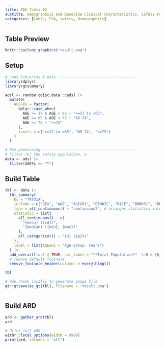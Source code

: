```yaml
---
title: FDA Table 02
subtitle: Demographics and Baseline Clinical Characteristics, Safety Population, Pooled Analysis (or Trial X)
categories: [table, FDA, safety, demographics]
---
```


::: panel-tabset
## Table Preview

```r
knitr::include_graphics("result.png")
```

## Setup

```r
# Load libraries & data -------------------------------------
library(dplyr)
library(gtsummary)

adsl <- random.cdisc.data::cadsl |>
  mutate(
    AGEGR1 = factor(
      dplyr::case_when(
        AGE >= 17 & AGE < 65 ~ ">=17 to <65",
        AGE >= 65 & AGE < 75 ~ "65-74",
        AGE >= 75 ~ ">=75"
      ),
      levels = c(">=17 to <65", "65-74", ">=75")
    )
  )

# Pre-processing --------------------------------------------
# Filter for the safety population, x
data <- adsl |>
  filter(SAFFL == "Y")
```

## Build Table

```r
tbl <- data |>
  tbl_summary(
    by = "TRT01A",
    include = c("SEX", "AGE", "AGEGR1", "ETHNIC", "RACE", "BMRKR1", "BMRKR2"),
    type = all_continuous() ~ "continuous2", # arranges statistics into multiple lines
    statistic = list(
      all_continuous() ~ c(
        "{mean} ({sd})",
        "{median} ({min}, {max})"
      ),
      all_categorical() ~ "{n} ({p}%)"
    ),
    label = list(AGEGR1 = "Age Group, Years")
  ) |>
  add_overall(last = TRUE, col_label = "**Total Population**  \nN = {N}") |>
  # remove default footnote
  remove_footnote_header(columns = everything())

tbl
```

```r
# Run chunk locally to generate image file
gt::gtsave(as_gt(tbl), filename = "result.png")
```

```r
```

## Build ARD

```r
ard <- gather_ard(tbl)
ard
```

```r
# Print full ARD
withr::local_options(width = 9999)
print(ard, columns = "all")
```
:::
